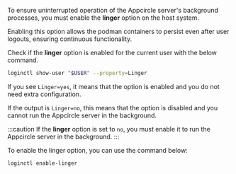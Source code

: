 To ensure uninterrupted operation of the Appcircle server's background processes, you must enable the **linger** option on the host system.

Enabling this option allows the podman containers to persist even after user logouts, ensuring continuous functionality.

Check if the **linger** option is enabled for the current user with the below command.

```bash
loginctl show-user "$USER" --property=Linger
```

If you see `Linger=yes`, it means that the option is enabled and you do not need extra configuration.

If the output is `Linger=no`, this means that the option is disabled and you cannot run the Appcircle server in the background.

:::caution
If the **linger** option is set to `no`, you must enable it to run the Appcircle server in the background.
:::

To enable the linger option, you can use the command below:

```bash
loginctl enable-linger
```